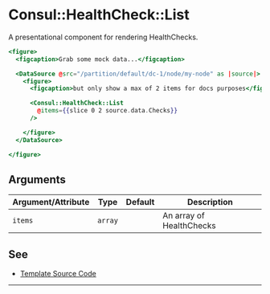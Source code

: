 # Consul::HealthCheck::List

A presentational component for rendering HealthChecks.

```hbs preview-template
<figure>
  <figcaption>Grab some mock data...</figcaption>

  <DataSource @src="/partition/default/dc-1/node/my-node" as |source|>
    <figure>
      <figcaption>but only show a max of 2 items for docs purposes</figcaption>

      <Consul::HealthCheck::List
        @items={{slice 0 2 source.data.Checks}}
      />

    </figure>
  </DataSource>

</figure>
```

## Arguments

| Argument/Attribute | Type | Default | Description |
| --- | --- | --- | --- |
| `items` | `array` |  | An array of HealthChecks |

## See

- [Template Source Code](./index.hbs)

---
